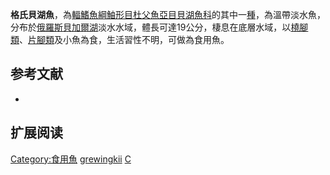 {{Speciesbox
| name = 格氏貝湖魚
| image = 
| image_caption = 
| status = NE
| status_system = IUCN3.1
| genus = Cottocomephorus
| species = grewingkii
| authority = [[Dybowski|Dybowski]], 1874
| synonyms = *''Cottus grewingkii, Dybowski, 1874''
*''Baikalocottus grewingkii, Dybowski, 1874''
*''Centridermichthys grewingki, Dybowski, 1874''
*''Cottocomephorus grewingki, Dybowski, 1874''
}}
'''格氏貝湖魚'''，為[[輻鰭魚綱|輻鰭魚綱]][[鮋形目|鮋形目]][[杜父魚亞目|杜父魚亞目]][[貝湖魚科|貝湖魚科]]的其中一[[種|種]]，為溫帶淡水魚，分布於[[俄羅斯|俄羅斯]][[貝加爾湖|貝加爾湖]]淡水水域，體長可達19公分，棲息在底層水域，以[[橈腳類|橈腳類]]、[[片腳類|片腳類]]及小魚為食，生活習性不明，可做為食用魚。

==参考文献==
*{{FishBase_species|genus=Cottocomephorus|species=grewingkii|year=2014|month=5}}

== 扩展阅读 ==
{{refbegin}}
{{wikispecies-inline|Cottocomephorus grewingkii|格氏貝湖魚}}
{{refend}}
{{Taxonbar|from=Q2591239}}

[[Category:食用魚|Category:食用魚]]
[[Category:貝湖魚屬|grewingkii]]
[[Category:1874年描述的魚類|C]]


{{鮋形目小作品}}